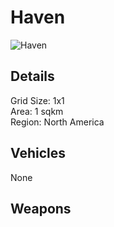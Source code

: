 # Haven  

![Haven](/img/maps/haven.jpeg)

## Details

Grid Size: 1x1  
Area: 1 sqkm  
Region: North America  

## Vehicles

None  

## Weapons